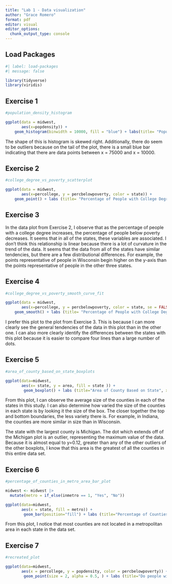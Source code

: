 ```yaml
---
title: "Lab 1 - Data visualization"
author: "Grace Romero"
format: pdf
editor: visual
editor_options: 
  chunk_output_type: console
---
```


## Load Packages

```r
#| label: load-packages
#| message: false

library(tidyverse)
library(viridis)
```

## Exercise 1

```r

#population_density_histogram

ggplot(data = midwest,
       aes(x=popdensity)) + 
    geom_histogram(binwidth = 10000, fill = "blue") + labs(title= "Population Density vs. Counties in the Midwest",x= "Population Density",y="Midwest Counties")
```

The shape of this is histogram is skewed right. Additionally, there do seem to be outliers because on the tail of the plot, there is a small blue bar indicating that there are data points between x = 75000 and x = 10000.

## Exercise 2

```r

#college_degree_vs_poverty_scatterplot

ggplot(data = midwest,
       aes(x=percollege, y = percbelowpoverty, color = state)) + 
    geom_point() + labs (title= "Percentage of People with College Degree vs. Percentage Below Poverty",x= "% with College Degree", y="% Below Poverty",legend = "State") + scale_colour_viridis_d()
```

## Exercise 3

In the data plot from Exercise 2, I observe that as the percentage of people with a college degree increases, the percentage of people below poverty decreases. It seems that in all of the states, these variables are associated. I don't think this relationship is linear because there is a lot of curvature in the trend of the data. It seems that the data from all of the states have similar tendencies, but there are a few distributional differences. For example, the points representative of people in Wisconsin begin higher on the y-axis than the points representative of people in the other three states.

## Exercise 4

```r

#college_degree_vs_poverty_smooth_curve_fit

ggplot(data = midwest,
       aes(x=percollege, y = percbelowpoverty, color = state, se = FALSE)) + 
    geom_smooth() + labs (title= "Percentage of People with College Degree vs. Percentage Below Poverty",x= "% with College Degree", y="% Below Poverty",legend = "State") + scale_colour_viridis_d() 
```

I prefer this plot to the plot from Exercise 3. This is because I can more clearly see the general tendencies of the data in this plot than in the other one. I can also more clearly identify the differences between the states with this plot because it is easier to compare four lines than a large number of dots.

## Exercise 5

```r

#area_of_county_based_on_state_boxplots

ggplot(data=midwest,
       aes(x= state, y = area, fill = state )) + 
        geom_boxplot() + labs (title="Area of County Based on State", x= "State", y="Area", legend= "State")
```

From this plot, I can observe the average size of the counties in each of the states in this study. I can also determine how varied the size of the counties in each state is by looking it the size of the box. The closer together the top and bottom boundaries, the less variety there is. For example, in Indiana, the counties are more similar in size than in Wisconsin.

The state with the largest county is Michigan. The dot which extends off of the Michigan plot is an outlier, representing the maximum value of the data. Because it is almost equal to y=0.12, greater than any of the other outliers of the other boxplots, I know that this area is the greatest of all the counties in this entire data set.

## Exercise 6

```r

#percentage_of_counties_in_metro_area_bar_plot

midwest <- midwest |>
  mutate(metro = if_else(inmetro == 1, "Yes", "No"))

ggplot(data=midwest,
       aes(x = state, fill = metro)) + 
        geom_bar(position="fill") + labs (title="Percentage of Counties Located in a Metropolitan Area per State", x= "State", y="Proportion of Counties", legend= "metro")

```

From this plot, I notice that most counties are not located in a metropolitan area in each state in the data set.

## Exercise 7

```r

#recreated_plot

ggplot(data=midwest,
       aes(x = percollege, y = popdensity, color = percbelowpoverty)) + 
        geom_point(size = 2, alpha = 0.5, ) + labs (title="Do people with college degrees tend to live in denser areas?", x= "% college educated", y="Population density (person / unit area)", legend= "% below poverty line") + facet_wrap("state") + theme_minimal()
```
